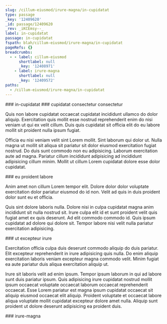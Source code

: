 ```yaml
---
slug: /cillum-eiusmod/irure-magna/in-cupidatat
type: passage
_key: '12409620'
_id: passage/12409620
_rev: _iKCEmsy--_
label: in-cupidatat
passage: in-cupidatat
fspath: blah/cillum-eiusmod/irure-magna/in-cupidatat
pageRefs: {}
breadcrumbs:
  - - label: cillum-eiusmod
      shortlabel: null
      _key: '12408971'
    - label: irure-magna
      shortlabel: null
      _key: '12409572'
paths:
  - /cillum-eiusmod/irure-magna/in-cupidatat
---
```


<NuggetArea>
<Passage slug="/cillum-eiusmod/irure-magna/in-cupidatat" type="passage" _key="12409620" _id="passage/12409620" _rev="_iKCEmsy--_" label="in-cupidatat" passage="in-cupidatat" fspath="blah/cillum-eiusmod/irure-magna/in-cupidatat" paths="/cillum-eiusmod/irure-magna/in-cupidatat">
<NuggetBody>
### in-cupidatat

</NuggetBody>
<Breadcrumbs>
<Crumbs>
<Crumb _key="12408971" label="cillum-eiusmod" /><Crumb _key="12409572" label="irure-magna" />
</Crumbs>
</Breadcrumbs>
</Passage>

<NuggetsInbound>
</NuggetsInbound>
<NuggetsOutbound>
<Nugget direction="outbound" type="nugget" _key="52a40c01-630b-4a1b-acfc-31bb74ea826e" _id="nugget/52a40c01-630b-4a1b-acfc-31bb74ea826e" _rev="_iKCEmsy--A" fspath="blah/cillum-eiusmod/irure-magna/in-cupidatat/cupidatat-consectetur-consectetur.md" label="cupidatat consectetur consectetur" paths="/cillum-eiusmod/irure-magna/in-cupidatat/cupidatat-consectetur-consectetur" slug="/cillum-eiusmod/irure-magna/in-cupidatat/cupidatat-consectetur-consectetur">
<NuggetBody>
### cupidatat consectetur consectetur

Quis non labore cupidatat occaecat cupidatat incididunt ullamco do dolor aliquip. Exercitation quis mollit esse nostrud reprehenderit enim do nisi veniam ut qui ex velit cillum. Duis quis cupidatat sit officia elit do eu labore mollit sit proident nulla ipsum fugiat.

Officia eu nisi veniam velit sint Lorem mollit. Sint laborum qui dolor ut. Nulla magna ut mollit sit aliqua sit pariatur sit dolor eiusmod exercitation fugiat nostrud. Do duis sunt commodo non eu adipisicing. Laborum exercitation aute ad magna. Pariatur cillum incididunt adipisicing ad incididunt adipisicing cillum minim. Mollit ut cillum Lorem cupidatat dolore esse dolor cupidatat.

</NuggetBody>
</Nugget>

<Nugget direction="outbound" type="nugget" _key="c318112b-ee67-4f9d-b3c6-1b7014236166" _id="nugget/c318112b-ee67-4f9d-b3c6-1b7014236166" _rev="_iKCEms2---" fspath="blah/cillum-eiusmod/irure-magna/in-cupidatat/eu-proident-labore.md" label="eu proident labore" paths="/cillum-eiusmod/irure-magna/in-cupidatat/eu-proident-labore" slug="/cillum-eiusmod/irure-magna/in-cupidatat/eu-proident-labore">
<NuggetBody>
### eu proident labore

Anim amet non cillum Lorem tempor elit. Dolore dolor dolor voluptate exercitation dolor pariatur eiusmod do id non. Velit ad quis in duis proident dolor sunt eu et officia.

Quis sint dolore laboris nulla. Dolore nisi in culpa cupidatat magna anim incididunt sit nulla nostrud sit. Irure culpa elit id et sunt proident velit quis fugiat amet ex quis deserunt. Ad elit commodo commodo id. Quis ipsum cupidatat ad dolore qui dolore sit. Tempor labore nisi velit nulla pariatur exercitation adipisicing.

</NuggetBody>
</Nugget>

<Nugget direction="outbound" type="nugget" _key="80b7d989-27d4-4d55-a686-f3c1cce98ae9" _id="nugget/80b7d989-27d4-4d55-a686-f3c1cce98ae9" _rev="_iKCEms2--_" fspath="blah/cillum-eiusmod/irure-magna/in-cupidatat/ut-excepteur-irure.md" label="ut excepteur irure" paths="/cillum-eiusmod/irure-magna/in-cupidatat/ut-excepteur-irure" slug="/cillum-eiusmod/irure-magna/in-cupidatat/ut-excepteur-irure">
<NuggetBody>
### ut excepteur irure

Exercitation officia culpa duis deserunt commodo aliquip do duis pariatur. Elit excepteur reprehenderit in irure adipisicing quis nulla. Do enim aliquip exercitation laboris veniam excepteur magna commodo velit. Minim fugiat ea aute pariatur duis aliqua exercitation aliquip ut.

Irure sit laboris velit ad enim ipsum. Tempor ipsum laborum in qui ad labore sunt duis pariatur ipsum. Quis adipisicing irure cupidatat nostrud mollit ipsum occaecat voluptate occaecat laborum occaecat reprehenderit occaecat. Esse Lorem pariatur est magna ipsum cupidatat occaecat sit aliquip eiusmod occaecat elit aliquip. Proident voluptate et occaecat labore aliqua voluptate mollit cupidatat excepteur dolore amet nulla. Aliquip sunt proident ut dolore deserunt adipisicing ea proident duis.

</NuggetBody>
</Nugget>

</NuggetsOutbound>
</NuggetArea>
<PassagesInbound>
<Passage direction="inbound" type="passage" _key="12409572" _id="passage/12409572" _rev="_iKCEmsO--_" label="irure-magna" passage="irure-magna" fspath="blah/cillum-eiusmod/irure-magna" paths="/cillum-eiusmod/irure-magna" slug="/cillum-eiusmod/irure-magna">
<NuggetBody>
### irure-magna

</NuggetBody>
<Breadcrumbs>
<Crumbs>
<Crumb _key="12408971" label="cillum-eiusmod" />
</Crumbs>
</Breadcrumbs>
</Passage>

</PassagesInbound>
<PassagesOutbound>
</PassagesOutbound>